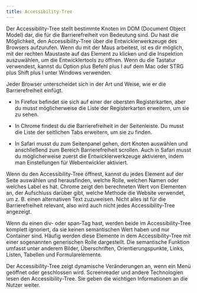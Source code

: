 ```yaml
---
title: Accessibility-Tree
---
```


Der Accessibility-Tree stellt bestimmte Knoten im DOM (Document Object Model) dar, die für die Barrierefreiheit von Bedeutung
sind. Du hast die Möglichkeit, den Accessibility-Tree über die Entwicklerwerkzeuge des Browsers aufzurufen. Wenn du mit der
Maus arbeitest, ist es dir möglich, mit der rechten Maustaste auf das Element zu klicken und die Inspektion auszuwählen, um die
Entwicklertools zu öffnen. Wenn du die Tastatur verwendest, kannst du Option plus Befehl plus I auf dem Mac oder STRG plus
Shift plus I unter Windows verwenden.

Jeder Browser unterscheidet sich in der Art und Weise, wie er die Barrierefreiheit einfügt.

- In Firefox befindet sie sich auf einer der obersten Registerkarten, aber du musst möglicherweise die Liste der Registerkarten
  erweitern, um sie zu sehen.

- In Chrome findest du die Barrierefreiheit in der Seitenleiste. Du musst die Liste der seitlichen Tabs erweitern, um sie zu
  finden.

- In Safari musst du zum Seitenpanel gehen, dort Knoten auswählen und anschließend zum Bereich Barrierefreiheit scrollen.
  Auch in Safari musst du möglicherweise zuerst die Entwicklerwerkzeuge aktivieren, indem man Einstellungen für Webentwickler
  aktiviert.

Wenn du den Accessibility-Tree öffnest, kannst du jedes Element auf der Seite auswählen und herausfinden, welche Rolle, welchen
Namen oder welches Label es hat. Chrome zeigt den berechneten Wert von Elementen an, der Aufschluss darüber gibt, welche Methode
die Website verwendet, um z. B. einen alternativen Text zuzuweisen. Nicht alles ist für die Barrierefreiheit relevant, also wird
auch nicht jedes Accessibility-Tree angezeigt.

Wenn du einen div- oder span-Tag hast, werden beide im Accessibility-Tree komplett ignoriert, da sie keinen semantischen Wert
haben und nur Container sind. Häufig werden diese Elemente in dem Accessibility-Tree mit einer sogenannten generischen Rolle
dargestellt. Die semantische Funktion umfasst unter anderem Bilder, Überschriften, Orientierungspunkte, Links, Listen, Tabellen
und Formularelemente.

Der Accessibility-Tree zeigt dynamische Veränderungen an, wenn ein Menü geöffnet oder geschlossen wird. Screenreader und andere
Technologien lesen den Accessibility-Tree. Sie geben die wichtigen Informationen an die Nutzer weiter.
